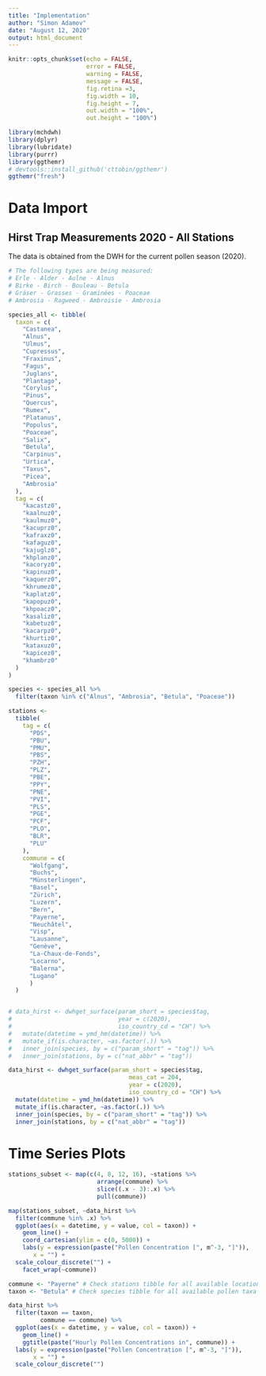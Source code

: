 ```yaml
---
title: "Implementation"
author: "Simon Adamov"
date: "August 12, 2020"
output: html_document
---
```


```r
knitr::opts_chunk$set(echo = FALSE,
                      error = FALSE, 
                      warning = FALSE, 
                      message = FALSE,
                      fig.retina =3,
                      fig.width = 10,
                      fig.height = 7,
                      out.width = "100%",
                      out.height = "100%")

library(mchdwh)
library(dplyr)
library(lubridate)
library(purrr)
library(ggthemr)
# devtools::install_github('cttobin/ggthemr')
ggthemr("fresh")
```

# Data Import

## Hirst Trap Measurements 2020 - All Stations

The data is obtained from the DWH for the current pollen season (2020). 

```r

# The following types are being measured:
# Erle - Alder - Aulne - Alnus
# Birke - Birch - Bouleau - Betula
# Gräser - Grasses - Graminées - Poaceae
# Ambrosia - Ragweed - Ambroisie - Ambrosia

species_all <- tibble(
  taxon = c(
    "Castanea",
    "Alnus",
    "Ulmus",
    "Cupressus",
    "Fraxinus",
    "Fagus",
    "Juglans",
    "Plantago",
    "Corylus",
    "Pinus",
    "Quercus",
    "Rumex",
    "Platanus",
    "Populus",
    "Poaceae",
    "Salix",
    "Betula",
    "Carpinus",
    "Urtica",
    "Taxus",
    "Picea",
    "Ambrosia"
  ),
  tag = c(
    "kacastz0",
    "kaalnuz0",
    "kaulmuz0",
    "kacuprz0",
    "kafraxz0",
    "kafaguz0",
    "kajuglz0",
    "khplanz0",
    "kacoryz0",
    "kapinuz0",
    "kaquerz0",
    "khrumez0",
    "kaplatz0",
    "kapopuz0",
    "khpoacz0",
    "kasaliz0",
    "kabetuz0",
    "kacarpz0",
    "khurtiz0",
    "kataxuz0",
    "kapicez0",
    "khambrz0"
  )
)

species <- species_all %>%
  filter(taxon %in% c("Alnus", "Ambrosia", "Betula", "Poaceae"))

stations <-
  tibble(
    tag = c(
      "PDS",
      "PBU",
      "PMU",
      "PBS",
      "PZH",
      "PLZ",
      "PBE",
      "PPY",
      "PNE",
      "PVI",
      "PLS",
      "PGE",
      "PCF",
      "PLO",
      "BLR",
      "PLU"
    ),
    commune = c(
      "Wolfgang",
      "Buchs",
      "Münsterlingen",
      "Basel",
      "Zürich",
      "Luzern",
      "Bern",
      "Payerne",
      "Neuchâtel",
      "Visp",
      "Lausanne",
      "Genève",
      "La-Chaux-de-Fonds",
      "Locarno",
      "Balerna",
      "Lugano"
      )
  )


# data_hirst <- dwhget_surface(param_short = species$tag,
#                              year = c(2020),
#                              iso_country_cd = "CH") %>% 
#   mutate(datetime = ymd_hm(datetime)) %>% 
#   mutate_if(is.character, ~as.factor(.)) %>% 
#   inner_join(species, by = c("param_short" = "tag")) %>% 
#   inner_join(stations, by = c("nat_abbr" = "tag"))

data_hirst <- dwhget_surface(param_short = species$tag,
                                  meas_cat = 204,
                                  year = c(2020),
                                  iso_country_cd = "CH") %>% 
  mutate(datetime = ymd_hm(datetime)) %>% 
  mutate_if(is.character, ~as.factor(.)) %>% 
  inner_join(species, by = c("param_short" = "tag")) %>% 
  inner_join(stations, by = c("nat_abbr" = "tag"))

```

# Time Series Plots

```r
stations_subset <- map(c(4, 8, 12, 16), ~stations %>% 
                         arrange(commune) %>% 
                         slice((.x - 3):.x) %>% 
                         pull(commune))

map(stations_subset, ~data_hirst %>% 
  filter(commune %in% .x) %>% 
  ggplot(aes(x = datetime, y = value, col = taxon)) +
    geom_line() +
    coord_cartesian(ylim = c(0, 5000)) +
    labs(y = expression(paste("Pollen Concentration [", m^-3, "]")),
       x = "") +
  scale_colour_discrete("") +
    facet_wrap(~commune))
```

```r

commune <- "Payerne" # Check stations tibble for all available locations
taxon <- "Betula" # Check species tibble for all available pollen taxa

data_hirst %>% 
  filter(taxon == taxon,
         commune == commune) %>% 
  ggplot(aes(x = datetime, y = value, col = taxon)) +
    geom_line() +
    ggtitle(paste("Hourly Pollen Concentrations in", commune)) +
  labs(y = expression(paste("Pollen Concentration [", m^-3, "]")),
       x = "") +
  scale_colour_discrete("")
```














































